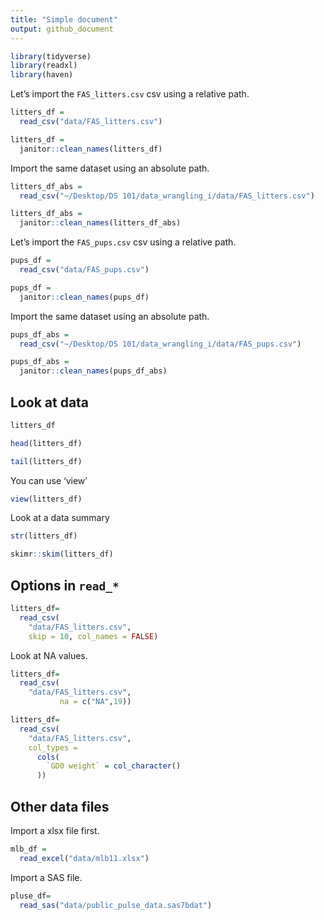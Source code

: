 ```yaml
---
title: "Simple document"
output: github_document
---
```


```r
library(tidyverse)
library(readxl)
library(haven)
```

Let's import the `FAS_litters.csv` csv using a relative path.

```r
litters_df =
  read_csv("data/FAS_litters.csv")

litters_df =
  janitor::clean_names(litters_df)
```


Import the same dataset using an absolute path.

```r
litters_df_abs =
  read_csv("~/Desktop/DS 101/data_wrangling_i/data/FAS_litters.csv")

litters_df_abs =
  janitor::clean_names(litters_df_abs)
```


Let's import the `FAS_pups.csv` csv using a relative path.

```r
pups_df =
  read_csv("data/FAS_pups.csv")

pups_df =
  janitor::clean_names(pups_df)
```


Import the same dataset using an absolute path.

```r
pups_df_abs =
  read_csv("~/Desktop/DS 101/data_wrangling_i/data/FAS_pups.csv")

pups_df_abs =
  janitor::clean_names(pups_df_abs)
```

## Look at data

```r
litters_df

head(litters_df)

tail(litters_df)
```

You can use 'view'

```r
view(litters_df)
```

Look at a data summary

```r
str(litters_df)

skimr::skim(litters_df)
```

## Options in `read_*`

```r
litters_df=
  read_csv(
    "data/FAS_litters.csv",
    skip = 10, col_names = FALSE)
```

Look at NA values.

```r
litters_df=
  read_csv(
    "data/FAS_litters.csv",
           na = c("NA",19))
```


```r
litters_df=
  read_csv(
    "data/FAS_litters.csv",
    col_types = 
      cols(
        `GD0 weight` = col_character()
      ))
```

## Other data files

Import a xlsx file first.

```r
mlb_df =
  read_excel("data/mlb11.xlsx")
```

Import a SAS file.

```r
pluse_df=
  read_sas("data/public_pulse_data.sas7bdat")
```

